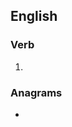 ==English==

===Verb===
{{head|en|verb form}}

# {{en-third-person singular of|enfold}}

===Anagrams===
* {{l|en|fondles}}